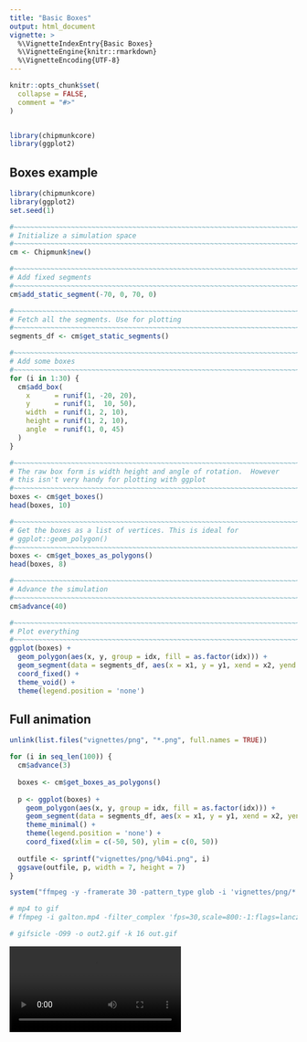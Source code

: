 ```yaml
---
title: "Basic Boxes"
output: html_document
vignette: >
  %\VignetteIndexEntry{Basic Boxes}
  %\VignetteEngine{knitr::rmarkdown}
  %\VignetteEncoding{UTF-8}
---
```


```r
knitr::opts_chunk$set(
  collapse = FALSE,
  comment = "#>"
)


library(chipmunkcore)
library(ggplot2)
```


## Boxes example


```r
library(chipmunkcore)
library(ggplot2)
set.seed(1)

#~~~~~~~~~~~~~~~~~~~~~~~~~~~~~~~~~~~~~~~~~~~~~~~~~~~~~~~~~~~~~~~~~~~~~~~~~~~~~
# Initialize a simulation space
#~~~~~~~~~~~~~~~~~~~~~~~~~~~~~~~~~~~~~~~~~~~~~~~~~~~~~~~~~~~~~~~~~~~~~~~~~~~~~
cm <- Chipmunk$new()

#~~~~~~~~~~~~~~~~~~~~~~~~~~~~~~~~~~~~~~~~~~~~~~~~~~~~~~~~~~~~~~~~~~~~~~~~~~~~~
# Add fixed segments
#~~~~~~~~~~~~~~~~~~~~~~~~~~~~~~~~~~~~~~~~~~~~~~~~~~~~~~~~~~~~~~~~~~~~~~~~~~~~~
cm$add_static_segment(-70, 0, 70, 0)

#~~~~~~~~~~~~~~~~~~~~~~~~~~~~~~~~~~~~~~~~~~~~~~~~~~~~~~~~~~~~~~~~~~~~~~~~~~~~~
# Fetch all the segments. Use for plotting
#~~~~~~~~~~~~~~~~~~~~~~~~~~~~~~~~~~~~~~~~~~~~~~~~~~~~~~~~~~~~~~~~~~~~~~~~~~~~~
segments_df <- cm$get_static_segments()

#~~~~~~~~~~~~~~~~~~~~~~~~~~~~~~~~~~~~~~~~~~~~~~~~~~~~~~~~~~~~~~~~~~~~~~~~~~~~~
# Add some boxes
#~~~~~~~~~~~~~~~~~~~~~~~~~~~~~~~~~~~~~~~~~~~~~~~~~~~~~~~~~~~~~~~~~~~~~~~~~~~~~
for (i in 1:30) {
  cm$add_box(
    x      = runif(1, -20, 20), 
    y      = runif(1,  10, 50),
    width  = runif(1, 2, 10), 
    height = runif(1, 2, 10),
    angle  = runif(1, 0, 45)
  )
}

#~~~~~~~~~~~~~~~~~~~~~~~~~~~~~~~~~~~~~~~~~~~~~~~~~~~~~~~~~~~~~~~~~~~~~~~~~~~~~
# The raw box form is width height and angle of rotation.  However
# this isn't very handy for plotting with ggplot
#~~~~~~~~~~~~~~~~~~~~~~~~~~~~~~~~~~~~~~~~~~~~~~~~~~~~~~~~~~~~~~~~~~~~~~~~~~~~~
boxes <- cm$get_boxes()
head(boxes, 10)

#~~~~~~~~~~~~~~~~~~~~~~~~~~~~~~~~~~~~~~~~~~~~~~~~~~~~~~~~~~~~~~~~~~~~~~~~~~~~~
# Get the boxes as a list of vertices. This is ideal for 
# ggplot::geom_polygon()
#~~~~~~~~~~~~~~~~~~~~~~~~~~~~~~~~~~~~~~~~~~~~~~~~~~~~~~~~~~~~~~~~~~~~~~~~~~~~~
boxes <- cm$get_boxes_as_polygons()
head(boxes, 8)

#~~~~~~~~~~~~~~~~~~~~~~~~~~~~~~~~~~~~~~~~~~~~~~~~~~~~~~~~~~~~~~~~~~~~~~~~~~~~~
# Advance the simulation
#~~~~~~~~~~~~~~~~~~~~~~~~~~~~~~~~~~~~~~~~~~~~~~~~~~~~~~~~~~~~~~~~~~~~~~~~~~~~~
cm$advance(40)

#~~~~~~~~~~~~~~~~~~~~~~~~~~~~~~~~~~~~~~~~~~~~~~~~~~~~~~~~~~~~~~~~~~~~~~~~~~~~~
# Plot everything
#~~~~~~~~~~~~~~~~~~~~~~~~~~~~~~~~~~~~~~~~~~~~~~~~~~~~~~~~~~~~~~~~~~~~~~~~~~~~~
ggplot(boxes) + 
  geom_polygon(aes(x, y, group = idx, fill = as.factor(idx))) + 
  geom_segment(data = segments_df, aes(x = x1, y = y1, xend = x2, yend = y2)) + 
  coord_fixed() + 
  theme_void() + 
  theme(legend.position = 'none')
```


## Full animation


```r

unlink(list.files("vignettes/png", "*.png", full.names = TRUE))

for (i in seq_len(100)) {
  cm$advance(3)
  
  boxes <- cm$get_boxes_as_polygons()
  
  p <- ggplot(boxes) + 
    geom_polygon(aes(x, y, group = idx, fill = as.factor(idx))) + 
    geom_segment(data = segments_df, aes(x = x1, y = y1, xend = x2, yend = y2)) + 
    theme_minimal() + 
    theme(legend.position = 'none') + 
    coord_fixed(xlim = c(-50, 50), ylim = c(0, 50)) 
  
  outfile <- sprintf("vignettes/png/%04i.png", i)
  ggsave(outfile, p, width = 7, height = 7)
}

system("ffmpeg -y -framerate 30 -pattern_type glob -i 'vignettes/png/*.png' -c:v libx264 -pix_fmt yuv420p -s 800x800 vignettes/anim/boxes.mp4")

# mp4 to gif
# ffmpeg -i galton.mp4 -filter_complex 'fps=30,scale=800:-1:flags=lanczos,split [o1] [o2];[o1] palettegen [p]; [o2] fifo [o3];[o3] [p] paletteuse' out.gif

# gifsicle -O99 -o out2.gif -k 16 out.gif
```





![](anim/boxes.mp4)




